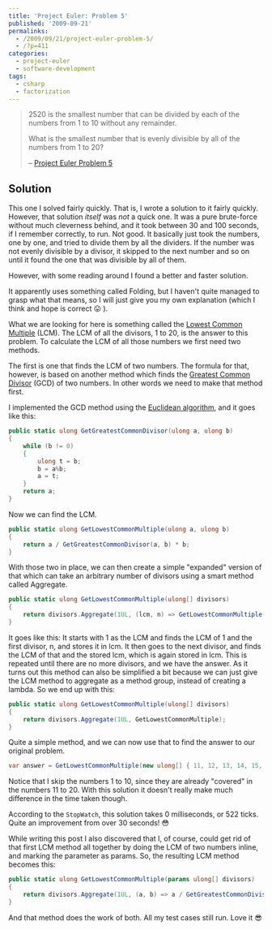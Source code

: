 ---
title: 'Project Euler: Problem 5'
published: '2009-09-21'
permalinks:
  - /2009/09/21/project-euler-problem-5/
  - /?p=411
categories:
  - project-euler
  - software-development
tags:
  - csharp
  - factorization
---

> 2520 is the smallest number that can be divided by each of the numbers from 1 to 10 without any remainder.
>
> What is the smallest number that is evenly divisible by all of the numbers from 1 to 20?
>
> – [Project Euler Problem 5](https://projecteuler.net/problem=5)

## Solution

This one I solved fairly quickly. That is, I wrote a solution to it fairly quickly. However, that solution _itself_ was _not_ a quick one. It was a pure brute-force without much cleverness behind, and it took between 30 and 100 seconds, if I remember correctly, to run. Not good. It basically just took the numbers, one by one, and tried to divide them by all the dividers. If the number was not evenly divisible by a divisor, it skipped to the next number and so on until it found the one that was divisible by all of them.

However, with some reading around I found a better and faster solution.

It apparently uses something called Folding, but I haven't quite managed to grasp what that means, so I will just give you my own explanation (which I think and hope is correct 😛 ).

What we are looking for here is something called the <a href="http://en.wikipedia.org/wiki/Least_common_multiple">Lowest Common Multiple</a> (LCM). The LCM of all the divisors, 1 to 20, is the answer to this problem. To calculate the LCM of all those numbers we first need two methods.

The first is one that finds the LCM of two numbers. The formula for that, however, is based on another method which finds the <a href="http://en.wikipedia.org/wiki/Greatest_common_divisor">Greatest Common Divisor</a> (GCD) of two numbers. In other words we need to make that method first.

I implemented the GCD method using the <a href="http://en.wikipedia.org/wiki/Euclidean_algorithm">Euclidean algorithm</a>, and it goes like this:

```csharp
public static ulong GetGreatestCommonDivisor(ulong a, ulong b)
{
    while (b != 0)
    {
        ulong t = b;
        b = a%b;
        a = t;
    }
    return a;
}
```

Now we can find the LCM.

```csharp
public static ulong GetLowestCommonMultiple(ulong a, ulong b)
{
    return a / GetGreatestCommonDivisor(a, b) * b;
}
```

With those two in place, we can then create a simple "expanded" version of that which can take an arbitrary number of divisors using a smart method called Aggregate.

```csharp
public static ulong GetLowestCommonMultiple(ulong[] divisors)
{
    return divisors.Aggregate(1UL, (lcm, n) => GetLowestCommonMultiple(lcm, n));
}
```

It goes like this: It starts with 1 as the LCM and finds the LCM of 1 and the first divisor, n, and stores it in lcm. It then goes to the next divisor, and finds the LCM of that and the stored lcm, which is again stored in lcm. This is repeated until there are no more divisors, and we have the answer. As it turns out this method can also be simplified a bit because we can just give the LCM method to aggregate as a method group, instead of creating a lambda. So we end up with this:

```csharp
public static ulong GetLowestCommonMultiple(ulong[] divisors)
{
    return divisors.Aggregate(1UL, GetLowestCommonMultiple);
}
```

Quite a simple method, and we can now use that to find the answer to our original problem.

```csharp
var answer = GetLowestCommonMultiple(new ulong[] { 11, 12, 13, 14, 15, 16, 17, 18, 19, 20 });
```

Notice that I skip the numbers 1 to 10, since they are already "covered" in the numbers 11 to 20. With this solution it doesn't really make much difference in the time taken though.

According to the `StopWatch`, this solution takes 0 milliseconds, or 522 ticks. Quite an improvement from over 30 seconds! 😳

While writing this post I also discovered that I, of course, could get rid of that first LCM method all together by doing the LCM of two numbers inline, and marking the parameter as params. So, the resulting LCM method becomes this:

```csharp
public static ulong GetLowestCommonMultiple(params ulong[] divisors)
{
    return divisors.Aggregate(1UL, (a, b) => a / GetGreatestCommonDivisor(a, b) * b);
}
```

And that method does the work of both. All my test cases still run. Love it 😎
